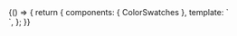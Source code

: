 
<Meta title="Colors" component={ColorSwatches} />

<Canvas>
  <Story name="Colors">
    {() => {
      return {
        components: { ColorSwatches },
        template: `
        <div class="flow">
          <ColorSwatches>
              <template #gamefication>
                <p class="text-block">
                  Usada em locais que poderia ser a cor primária, mas já existe um CTA primário ou necessita de uma repetição de btns (ex: lista de disciplinas btn com cor secundária, página da disciplina btn com cor primária)
                </p>
              </template>
              <template #bg>
                <p class="text-block">
                  Usada em locais que poderia ser a cor primária, mas já existe um CTA primário ou necessita de uma repetição de btns (ex: lista de disciplinas btn com cor secundária, página da disciplina btn com cor primária)
                </p>
              </template>
              <template #grays>
                <p class="text-block">
                  Usada em locais que poderia ser a cor primária, mas já existe um CTA primário ou necessita de uma repetição de btns (ex: lista de disciplinas btn com cor secundária, página da disciplina btn com cor primária)
                </p>
              </template>
              <template #content>
                <p class="text-block">
                  Usada em locais que poderia ser a cor primária, mas já existe um CTA primário ou necessita de uma repetição de btns (ex: lista de disciplinas btn com cor secundária, página da disciplina btn com cor primária)
                </p>
              </template>
              <template #support>
                <p class="text-block">
                  Usada em locais que poderia ser a cor primária, mas já existe um CTA primário ou necessita de uma repetição de btns (ex: lista de disciplinas btn com cor secundária, página da disciplina btn com cor primária)
                </p>
              </template>
              <template #neutral>
                <p class="text-block">
                  Usada em locais que poderia ser a cor primária, mas já existe um CTA primário ou necessita de uma repetição de btns (ex: lista de disciplinas btn com cor secundária, página da disciplina btn com cor primária)
                </p>
              </template>
              <template #brand>
                <p class="text-block">
                  Color Brand Primary é a cor principal do Passei Direto. Usada em CTA's principais. Importante não existir mais de um CTA com a cor primária em uma mesma página ou scroll.
                  Usada em locais que poderia ser a cor primária, mas já existe um CTA primário ou necessita de uma repetição de btns (ex: lista de disciplinas btn com cor secundária, página da disciplina btn com cor primária)
                </p>
              </template>
          </ColorSwatches>
        </div>
        `,
      };
    }}
  </Story>
</Canvas>
